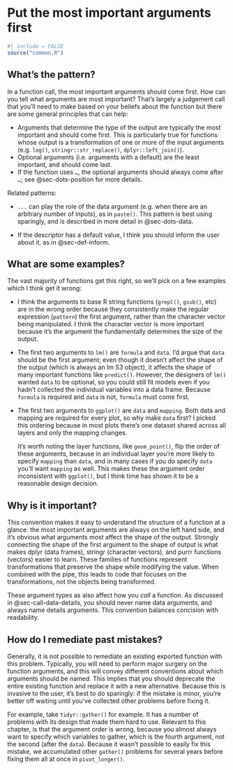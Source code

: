 # Put the most important arguments first {#sec-args-data-details}

```r
#| include = FALSE
source("common.R")
```

## What's the pattern?

In a function call, the most important arguments should come first.
How can you tell what arguments are most important?
That's largely a judgement call that you'll need to make based on your beliefs about the function but there are some general principles that can help:

-   Arguments that determine the type of the output are typically the most important and should come first. This is particularly true for functions whose output is a transformation of one or more of the input arguments (e.g. `log()`, `stringr::str_replace()`, `dplyr::left_join()`).
-   Optional arguments (i.e. arguments with a default) are the least important, and should come last.
-   If the function uses `…`, the optional arguments should always come after `…`; see @sec-dots-position for more details.

Related patterns:

-   `...` can play the role of the data argument (e.g. when there are an arbitrary number of inputs), as in `paste()`.
    This pattern is best using sparingly, and is described in more detail in @sec-dots-data.

-   If the descriptor has a default value, I think you should inform the user about it, as in @sec-def-inform.

## What are some examples?

The vast majority of functions get this right, so we'll pick on a few examples which I think get it wrong:

-   I think the arguments to base R string functions (`grepl()`, `gsub()`, etc) are in the wrong order because they consistently make the regular expression (`pattern`) the first argument, rather than the character vector being manipulated.
    I think the character vector is more important because it's the argument the fundamentally determines the size of the output.

-   The first two arguments to `lm()` are `formula` and `data`.
    I'd argue that `data` should be the first argument; even though it doesn't affect the shape of the output (which is always an lm S3 object), it affects the shape of many important functions like `predict()`.
    However, the designers of `lm()` wanted `data` to be optional, so you could still fit models even if you hadn't collected the individual variables into a data frame.
    Because `formula` is required and `data` is not, `formula` must come first.

-   The first two arguments to `ggplot()` are `data` and `mapping`.
    Both data and mapping are required for every plot, so why make `data` first?
    I picked this ordering because in most plots there's one dataset shared across all layers and only the mapping changes.

    It's worth noting the layer functions, like `geom_point()`, flip the order of these arguments, because in an individual layer you're more likely to specify `mapping` than `data`, and in many cases if you do specify `data` you'll want `mapping` as well.
    This makes these the argument order inconsistent with `ggplot()`, but I think time has shown it to be a reasonable design decision.

## Why is it important?

This convention makes it easy to understand the structure of a function at a glance: the most important arguments are always on the left hand side, and it's obvious what arguments most affect the shape of the output.
Strongly connecting the shape of the first argument to the shape of output is what makes dplyr (data frames), stringr (character vectors), and purrr functions (vectors) easier to learn.
These families of functions represent transformations that preserve the shape while modifying the value.
When combined with the pipe, this leads to code that focuses on the transformations, not the objects being transformed.

These argument types as also affect how you *call* a function.
As discussed in @sec-call-data-details, you should never name data arguments, and always name details arguments.
This convention balances concision with readability.

## How do I remediate past mistakes?

Generally, it is not possible to remediate an existing exported function with this problem.
Typically, you will need to perform major surgery on the function arguments, and this will convey different conventions about which arguments should be named.
This implies that you should deprecate the entire existing function and replace it with a new alternative.
Because this is invasive to the user, it's best to do sparingly: if the mistake is minor, you're better off waiting until you've collected other problems before fixing it.

For example, take `tidyr::gather()` for example.
It has a number of problems with its design that made them hard to use.
Relevant to this chapter, is that the argument order is wrong, because you almost always want to specify which variables to gather, which is the fourth argument, not the second (after the `data`).
Because it wasn't possible to easily fix this mistake, we accumulated other `gather()` problems for several years before fixing them all at once in `pivot_longer()`.
